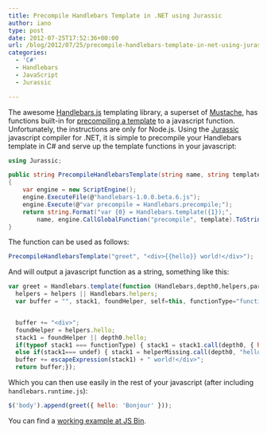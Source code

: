 ```yaml
---
title: Precompile Handlebars Template in .NET using Jurassic
author: iano
type: post
date: 2012-07-25T17:52:36+00:00
url: /blog/2012/07/25/precompile-handlebars-template-in-net-using-jurassic/
categories:
  - 'C#'
  - Handlebars
  - JavaScript
  - Jurassic

---
```

The awesome [Handlebars.js][1] templating library, a superset of [Mustache][2], has functions built-in for [precompiling a template][3] to a javascript function. Unfortunately, the instructions are only for Node.js. Using the [Jurassic][4] javascript compiler for .NET, it is simple to precompile your Handlebars template in C# and serve up the template functions in your javascript:

<!-- more -->

```csharp
using Jurassic;

public string PrecompileHandlebarsTemplate(string name, string template)
{
    var engine = new ScriptEngine();
    engine.ExecuteFile(@"handlebars-1.0.0.beta.6.js");
    engine.Execute(@"var precompile = Handlebars.precompile;");
    return string.Format("var {0} = Handlebars.template({1});", 
        name, engine.CallGlobalFunction("precompile", template).ToString());
}
```

The function can be used as follows:

```csharp
PrecompileHandlebarsTemplate("greet", "<div>{{hello}} world!</div>");
```

And will output a javascript function as a string, something like this:

```javascript
var greet = Handlebars.template(function (Handlebars,depth0,helpers,partials,data) {
  helpers = helpers || Handlebars.helpers;
  var buffer = "", stack1, foundHelper, self=this, functionType="function", helperMissing=helpers.helperMissing, undef=void 0, escapeExpression=this.escapeExpression;


  buffer += "<div>";
  foundHelper = helpers.hello;
  stack1 = foundHelper || depth0.hello;
  if(typeof stack1 === functionType) { stack1 = stack1.call(depth0, { hash: {} }); }
  else if(stack1=== undef) { stack1 = helperMissing.call(depth0, "hello", { hash: {} }); }
  buffer += escapeExpression(stack1) + " world!</div>";
  return buffer;});
```

Which you can then use easily in the rest of your javascript (after including `handlebars.runtime.js`):

```javascript
$('body').append(greet({ hello: 'Bonjour' }));
```

You can find a [working example at JS Bin][5].

 [1]: http://handlebarsjs.com/
 [2]: http://mustache.github.com/
 [3]: http://handlebarsjs.com/precompilation.html "Precompiling a Handlebars template"
 [4]: http://jurassic.codeplex.com/
 [5]: http://jsbin.com/ojopig/2/